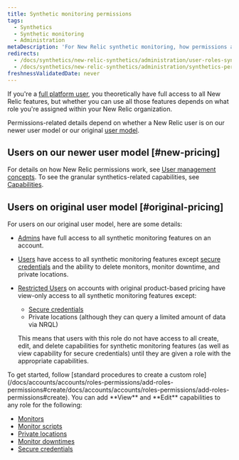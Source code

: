```yaml
---
title: Synthetic monitoring permissions
tags:
  - Synthetics
  - Synthetic monitoring
  - Administration
metaDescription: 'For New Relic synthetic monitoring, how permissions affect your access to features.'
redirects:
  - /docs/synthetics/new-relic-synthetics/administration/user-roles-synthetics
  - /docs/synthetics/new-relic-synthetics/administration/synthetics-permissions-user-groups
freshnessValidatedDate: never
---
```


If you're a [full platform user](/docs/accounts/accounts-billing/new-relic-one-pricing-users/users-roles#user-type), you theoretically have full access to all New Relic features, but whether you can use all those features depends on what role you're assigned within your New Relic organization.

Permissions-related details depend on whether a New Relic user is on our newer user model or our original [user model](/docs/accounts/original-accounts-billing/original-users-roles/overview-user-models).

## Users on our newer user model [#new-pricing]

For details on how New Relic permissions work, see [User management concepts](/docs/accounts/accounts-billing/new-relic-one-user-management/user-management-concepts/#groups). To see the granular synthetics-related capabilities, see [Capabilities](/docs/accounts/accounts-billing/new-relic-one-user-management/user-permissions/#synthetics).

## Users on original user model [#original-pricing]

For users on our original user model, here are some details: 

<CollapserGroup>
  <Collapser
    id="default-access"
    title="Original user model - default access"
  >

* [Admins](/docs/accounts/original-accounts-billing/original-users-roles/users-roles-original-user-model#roles) have full access to all synthetic monitoring features on an account.
* [Users](/docs/accounts-partnerships/accounts/account-billing-usage/users-roles#roles) have access to all synthetic monitoring features except [secure credentials](/docs/synthetics/new-relic-synthetics/using-monitors/secure-credentials-store-credentials-information-scripted-browsers) and the ability to delete monitors, monitor downtime, and private locations.
* [Restricted Users](/docs/accounts-partnerships/accounts/account-billing-usage/users-roles#roles) on accounts with original product-based pricing have view-only access to all synthetic monitoring features except:

  * [Secure credentials](/docs/synthetics/new-relic-synthetics/using-monitors/secure-credentials-store-credentials-information-scripted-browsers)
  * Private locations (although they can query a limited amount of data via NRQL)

  This means that users with this role do not have access to all create, edit, and delete capabilities for synthetic monitoring features (as well as view capability for secure credentials) until they are given a role with the appropriate capabilities.
</Collapser>
  <Collapser
    id="custom-access"
    title="Original user model - custom roles"
  >
To get started, follow [standard procedures to create a custom role](/docs/accounts/accounts/roles-permissions/add-roles-permissions#create/docs/accounts/accounts/roles-permissions/add-roles-permissions#create). You can add **View** and **Edit** capabilities to any role for the following:

* [Monitors](/docs/synthetics/new-relic-synthetics/using-monitors)
* [Monitor scripts](/docs/synthetics/new-relic-synthetics/scripting-monitors/write-synthetics-api-tests)
* [Private locations](/docs/synthetics/new-relic-synthetics/private-locations/private-locations-overview-monitor-internal-sites-add-new-locations)
* [Monitor downtimes](/docs/synthetics/new-relic-synthetics/using-monitors/monitor-downtimes-disable-monitoring-during-scheduled-maintenance-times)
* [Secure credentials](/docs/synthetics/new-relic-synthetics/using-monitors/secure-credentials-store-credentials-information-scripted-browsers)
</Collapser>
</CollapserGroup>